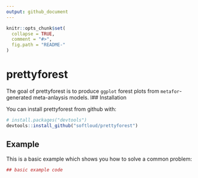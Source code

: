 ```yaml
---
output: github_document
---
```


<!-- README.md is generated from README.Rmd. Please edit that file -->

```r
knitr::opts_chunk$set(
  collapse = TRUE,
  comment = "#>",
  fig.path = "README-"
)
```

# prettyforest

The goal of prettyforest is to produce `ggplot` forest plots from `metafor`-generated meta-anlaysis models.
l## Installation

You can install prettyforest from github with:

```r
# install.packages("devtools")
devtools::install_github("softloud/prettyforest")
```

## Example

This is a basic example which shows you how to solve a common problem:

```r
## basic example code
```
